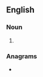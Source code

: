 ==English==

===Noun===
{{head|en|noun form}}

# {{plural of|en|acephalist}}

===Anagrams===
* {{anagrams|en|a=aacehilpsst|chaptalises}}